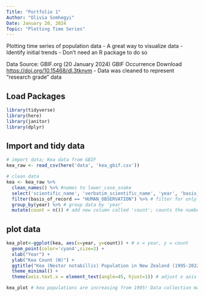 ```yaml
---
Title: "Portfolio 1"
Author: "Olivia Somhegyi"
Date: January 20, 2024
Topic: "Plotting Time Series"
---
```


Plotting time series of population data
- A great way to visualize data
- Identify initial trends
- Don't need an R package to do so

Data Source: GBIF.org (20 January 2024) GBIF Occurrence Download <https://doi.org/10.15468/dl.3tknym>
- Data was cleaned to represent "research grade" data


## Load Packages
```r
library(tidyverse)
library(here)
library(janitor)
library(dplyr)
```


## Import and tidy data
```r
# import data; Kea data from GBIF
kea_raw <- read_csv(here('data', 'kea_gbif.csv'))

# clean data
kea <- kea_raw %>% 
  clean_names() %>% #names to lower_case_snake
  select('scientific_name', 'verbatim_scientific_name', 'year', 'basis_of_record') %>% # select these 4 columns
  filter(basis_of_record == "HUMAN_OBSERVATION") %>% # filter for only human observation data
  group_by(year) %>% # group data by 'year'
  mutate(count = n()) # add new column called 'count'; counts the number of observations in each year
```

## plot data
```r
kea_plot<-ggplot(kea, aes(x=year, y=count)) + # x = year, y = count
  geom_point(color='cyan4',size=2) +
  xlab("Year") + 
  ylab("Kea Count (N)") +
  ggtitle("Kea (Nestor notabillis) Population in New Zealand (1995-2022)") +
  theme_minimal() +
  theme(axis.text.x = element_text(angle=45, hjust=1)) # adjust x axis labels

kea_plot # kea populations are increasing from 1995! Data collection may have also been limited in the earlier years on the graph as well.
```


